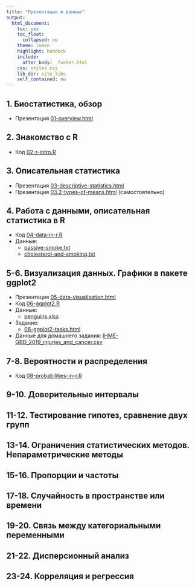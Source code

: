 ```yaml
---
title: "Презентации и данные"
output:
  html_document:
    toc: yes
    toc_float:
      collapsed: no
    theme: lumen
    highlight: haddock
    include:
      after_body: _footer.html
    css: styles.css
    lib_dir: site_libs
    self_contained: no
---
```


## 1. Биостатистика, обзор

- Презентация [01-overview.html](01-overview.html)

## 2. Знакомство с R

- Код [02-r-intro.R](02-r-intro.R)

## 3. Описательная статистика

- Презентация [03-descriptive-statistics.html](03-descriptive-statistics.html)
- Презентация [03.2-types-of-means.html](03.2-types-of-means.html)  (самостоятельно)

## 4. Работа с данными, описательная статистика в R

- Код [04-data-in-r.R](04-data-in-r.R)
- Данные:
    - [passive-smoke.txt](data/passive-smoke.txt)
    - [cholesterol-and-smoking.txt](data/cholesterol-and-smoking.txt)

## 5-6. Визуализация данных. Графики в пакете ggplot2

- Презентация [05-data-visualisation.html](05-data-visualisation.html)
- Код [06-ggplot2.R](06-ggplot2.R)
- Данные:
    - [penguins.xlsx](data/penguins.xlsx)
- Задание:
    - [06-ggplot2-tasks.html](06-ggplot2-tasks.html)
    
- Данные для домашнего задания: [IHME-GBD_2019_injuries_and_cancer.csv](data/IHME-GBD_2019_injuries_and_cancer.csv)


## 7-8. Вероятности и распределения

<!-- - Презентация [07-probabilities.html](07-probabilities.html) -->
<!-- - Презентация [07.2-monty-hall-problem.html](07.2-monty-hall-problem.html) (самостоятельно) -->
- Код [08-probabilities-in-r.R](08-probabilities-in-r.R)

## 9-10. Доверительные интервалы

<!-- - Презентация [09-confidence-intervals.html](09-confidence-intervals.html) -->
<!-- - Код [10-confidence-intervals-in-r.R](10-confidence-intervals-in-r.R) -->

## 11-12. Тестирование гипотез, сравнение двух групп

<!-- - Презентация [11-hypothesis-testing.html](11-hypothesis-testing.html) -->
<!-- - Код [12-hypothesis-testing-in-r.R](12-hypothesis-testing-in-r.R) -->

## 13-14. Ограничения статистических методов. Непараметрические методы

<!-- - Презентация [13-assumptions-and-nonparametrics.html](13-assumptions-and-nonparametrics.html) -->
<!-- - Код [14-assumptions-and-nonparametrics-in-r.R](14-assumptions-and-nonparametrics-in-r.R) -->

## 15-16. Пропорции и частоты

<!-- - Презентация [15-proportions-and-frequencies.html](15-proportions-and-frequencies.html) -->
<!-- - Код [16-proportions-and-frequencies-in-r.R](16-proportions-and-frequencies-in-r.R) -->

## 17-18. Случайность в пространстве или времени

<!-- - Презентация [17-randomness-in-space-and-time.html](17-randomness-in-space-and-time.html) -->
<!-- - Код [18-randomness-in-space-and-time-in-r.R](18-randomness-in-space-and-time-in-r.R) -->

## 19-20. Связь между категориальными переменными

<!-- - Презентация [19-assotiation-between-categorical-data.html](19-assotiation-between-categorical-data.html) -->
<!-- - Код [20-assotiation-between-categorical-data-in-r.R](20-assotiation-between-categorical-data-in-r.R) -->

## 21-22. Дисперсионный анализ

<!-- - Презентация [21-anova.html](21-anova.html) -->
<!-- - Код [22-anova-in-r.R](22-anova-in-r.R) -->

## 23-24. Корреляция и регрессия

<!-- - Презентация [23-correlation-and-regression.html](23-correlation-and-regression.html) -->
<!-- - Код [24-correlation-and-regression-in-r.R](24-correlation-and-regression-in-r.R) -->

